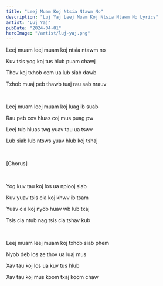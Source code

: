```yaml
---
title: "Leej Muam Koj Ntsia Ntawm No"
description: "Luj Yaj Leej Muam Koj Ntsia Ntawm No Lyrics"
artist: "Luj Yaj"
pubDate: "2024-04-01"
heroImage: "/artist/luj-yaj.png"
---
```


Leej muam leej muam koj ntsia ntawm no

Kuv tsis yog koj tus hlub puam chawj

Thov koj txhob cem ua lub siab dawb

Txhob muaj peb thawb tuaj rau sab nrauv

<br />

Leej muam leej muam koj luag ib suab

Rau peb cov hluas coj mus puag pw

Leej tub hluas twg yuav tau ua tswv

Lub siab lub ntsws yuav hlub koj tshaj

<br />

[Chorus]

<br />

Yog kuv tau koj los ua nplooj siab

Kuv yuav tsis cia koj khwv ib tsam

Yuav cia koj nyob huav wb lub txaj

Tsis cia ntub nag tsis cia tshav kub

<br />

Leej muam leej muam koj txhob siab phem

Nyob deb los ze thov ua luaj mus

Xav tau koj los ua kuv tus hlub

Xav tau koj mus koom txaj koom chaw
